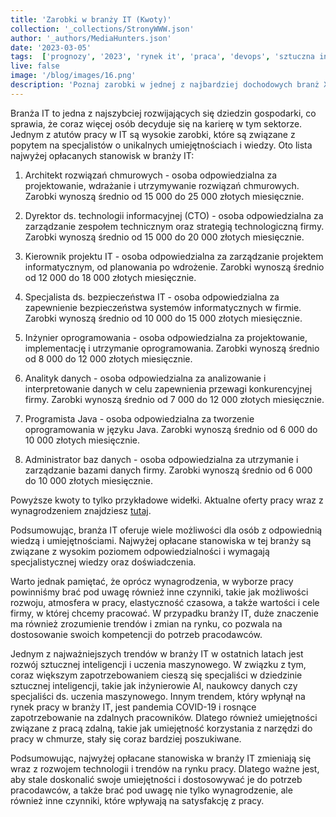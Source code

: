 ```yaml
---
title: 'Zarobki w branży IT (Kwoty)'
collection: '_collections/StronyWWW.json'
author: '_authors/MediaHunters.json'
date: '2023-03-05'
tags:  ['prognozy', '2023', 'rynek it', 'praca', 'devops', 'sztuczna inteligencja']
live: false
image: '/blog/images/16.png'
description: 'Poznaj zarobki w jednej z najbardziej dochodowych branż XXI wieku.'
---
```


Branża IT to jedna z najszybciej rozwijających się dziedzin gospodarki, co sprawia,
że coraz więcej osób decyduje się na karierę w tym sektorze. Jednym z atutów pracy
w IT są wysokie zarobki, które są związane z popytem na specjalistów o unikalnych
umiejętnościach i wiedzy. Oto lista najwyżej opłacanych stanowisk w branży IT:
1. Architekt rozwiązań chmurowych - osoba odpowiedzialna za projektowanie,
wdrażanie i utrzymywanie rozwiązań chmurowych. Zarobki wynoszą średnio
od 15 000 do 25 000 złotych miesięcznie.

2. Dyrektor ds. technologii informacyjnej (CTO) - osoba odpowiedzialna za
zarządzanie zespołem technicznym oraz strategią technologiczną firmy.
Zarobki wynoszą średnio od 15 000 do 20 000 złotych miesięcznie.

3. Kierownik projektu IT - osoba odpowiedzialna za zarządzanie projektem
informatycznym, od planowania po wdrożenie. Zarobki wynoszą średnio od 12
000 do 18 000 złotych miesięcznie.

4. Specjalista ds. bezpieczeństwa IT - osoba odpowiedzialna za zapewnienie
bezpieczeństwa systemów informatycznych w firmie. Zarobki wynoszą średnio
od 10 000 do 15 000 złotych miesięcznie.

5. Inżynier oprogramowania - osoba odpowiedzialna za projektowanie,
implementację i utrzymanie oprogramowania. Zarobki wynoszą średnio od 8
000 do 12 000 złotych miesięcznie.

6. Analityk danych - osoba odpowiedzialna za analizowanie i interpretowanie
danych w celu zapewnienia przewagi konkurencyjnej firmy. Zarobki wynoszą
średnio od 7 000 do 12 000 złotych miesięcznie.

7. Programista Java - osoba odpowiedzialna za tworzenie oprogramowania w
języku Java. Zarobki wynoszą średnio od 6 000 do 10 000 złotych
miesięcznie.

8. Administrator baz danych - osoba odpowiedzialna za utrzymanie i zarządzanie
bazami danych firmy. Zarobki wynoszą średnio od 6 000 do 10 000 złotych
miesięcznie.

Powyższe kwoty to tylko przykładowe widełki. Aktualne oferty pracy wraz z
wynagrodzeniem znajdziesz [tutaj](https://nofluffjobs.com/pl/).

Podsumowując, branża IT oferuje wiele możliwości dla osób z odpowiednią wiedzą i
umiejętnościami. Najwyżej opłacane stanowiska w tej branży są związane z wysokim
poziomem odpowiedzialności i wymagają specjalistycznej wiedzy oraz
doświadczenia.

Warto jednak pamiętać, że oprócz wynagrodzenia, w wyborze pracy powinniśmy
brać pod uwagę również inne czynniki, takie jak możliwości rozwoju, atmosfera w
pracy, elastyczność czasowa, a także wartości i cele firmy, w której chcemy
pracować. W przypadku branży IT, duże znaczenie ma również zrozumienie trendów
i zmian na rynku, co pozwala na dostosowanie swoich kompetencji do potrzeb
pracodawców.

Jednym z najważniejszych trendów w branży IT w ostatnich latach jest rozwój
sztucznej inteligencji i uczenia maszynowego. W związku z tym, coraz większym
zapotrzebowaniem cieszą się specjaliści w dziedzinie sztucznej inteligencji, takie jak
inżynierowie AI, naukowcy danych czy specjaliści ds. uczenia maszynowego.
Innym trendem, który wpłynął na rynek pracy w branży IT, jest pandemia COVID-19 i
rosnące zapotrzebowanie na zdalnych pracowników. Dlatego również umiejętności
związane z pracą zdalną, takie jak umiejętność korzystania z narzędzi do pracy w
chmurze, stały się coraz bardziej poszukiwane.

Podsumowując, najwyżej opłacane stanowiska w branży IT zmieniają się wraz z
rozwojem technologii i trendów na rynku pracy. Dlatego ważne jest, aby stale
doskonalić swoje umiejętności i dostosowywać je do potrzeb pracodawców, a także
brać pod uwagę nie tylko wynagrodzenie, ale również inne czynniki, które wpływają
na satysfakcję z pracy.